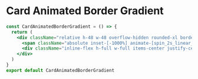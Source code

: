# Card Animated Border Gradient



<ComponentPlayground isCentered name="card-animated-border-gradient" />

```jsx showLineNumbers
const CardAnimatedBorderGradient = () => {
  return (
    <div className="relative h-48 w-48 overflow-hidden rounded-xl border border-slate-800 p-[1px] backdrop-blur-3xl">
      <span className="absolute inset-[-1000%] animate-[spin_2s_linear_infinite] bg-[conic-gradient(from_90deg_at_50%_50%,#E2CBFF_0%,#393BB2_50%,#E2CBFF_100%)]" />
      <div className="inline-flex h-full w-full items-center justify-center rounded-xl bg-slate-950 px-3 py-1 text-sm font-medium text-white backdrop-blur-3xl" />
    </div>
  )
}
export default CardAnimatedBorderGradient
```
